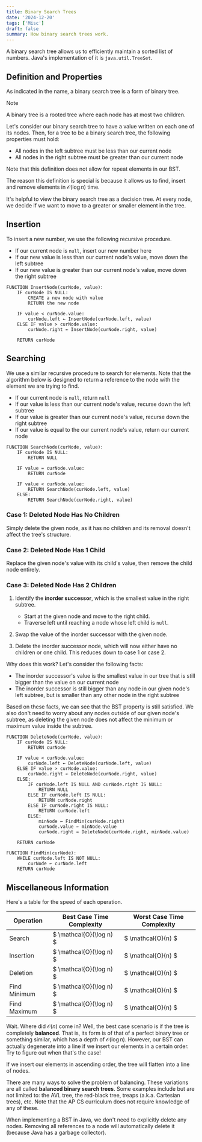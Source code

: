```yaml
---
title: Binary Search Trees
date: '2024-12-20'
tags: ['Misc']
draft: false
summary: How binary search trees work.
---
```


A binary search tree allows us to efficiently maintain a sorted list of numbers. Java's implementation of it is `java.util.TreeSet`.

## Definition and Properties

As indicated in the name, a binary search tree is a form of binary tree.

> [!NOTE]
> A binary tree is a rooted tree where 
> each node has at most two children.

Let's consider our binary search tree to have a value written on each one of its nodes. Then, for a tree to be a binary 
search tree, the following properties must hold:

- All nodes in the left subtree must be less than our current node
- All nodes in the right subtree must be greater than our current node

Note that this definition does not allow for repeat elements in our BST.

The reason this definition is special is because it allows us to find, insert and remove elements in $\mathcal{O}(\log{n})$ time. 

It's helpful to view the binary search tree as a
decision tree. At every node, we decide if we want
to move to a greater or smaller element in the tree.

## Insertion

To insert a new number, we use the following recursive procedure. 
- If our current node is `null`, insert our new number here
- If our new value is less than our current node's value, move down the left subtree
- If our new value is greater than our current node's value, move down the right subtree

```
FUNCTION InsertNode(curNode, value):
    IF curNode IS NULL:
        CREATE a new node with value
        RETURN the new node

    IF value < curNode.value:
        curNode.left ← InsertNode(curNode.left, value)
    ELSE IF value > curNode.value:
        curNode.right ← InsertNode(curNode.right, value)

    RETURN curNode
```

## Searching

We use a similar recursive procedure to search for elements. Note that the algorithm below is designed
to return a reference to the node with the element we 
are trying to find.

- If our current node is `null`, return `null` 
- If our value is less than our current node's value, recurse down the left subtree
- If our value is greater than our current node's value, recurse down the right subtree
- If our value is equal to the our current node's value, return our current node

```
FUNCTION SearchNode(curNode, value):
    IF curNode IS NULL:
        RETURN NULL

    IF value = curNode.value:
        RETURN curNode

    IF value < curNode.value:
        RETURN SearchNode(curNode.left, value)
    ELSE:
        RETURN SearchNode(curNode.right, value)
```

### Case 1: Deleted Node Has No Children  
Simply delete the given node, as it has no children and its removal doesn't affect the tree's structure.

### Case 2: Deleted Node Has 1 Child  
Replace the given node's value with its child's value, then remove the child node entirely.

### Case 3: Deleted Node Has 2 Children  
1. Identify the **inorder successor**, which is the smallest value in the right subtree.
   - Start at the given node and move to the right child.  
   - Traverse left until reaching a node whose left child is `null`.  

2. Swap the value of the inorder successor with the given node.  

3. Delete the inorder successor node, which will now either have no children or one child. 
   This reduces down to case 1 or case 2.

Why does this work? Let's consider the following facts:
- The inorder successor's value is the smallest value in our tree that is still 
  bigger than the value on our current node
- The inorder successor is still bigger than any node in our given node's left
  subtree, but is smaller than any other node in the right subtree

Based on these facts, we can see that the BST property is still satisfied. 
We also don't need to worry about any nodes outside of our given node's subtree,
as deleting the given node does not affect the minimum or maximum value inside 
the subtree.

```
FUNCTION DeleteNode(curNode, value):
    IF curNode IS NULL:
        RETURN curNode

    IF value < curNode.value:
        curNode.left ← DeleteNode(curNode.left, value)
    ELSE IF value > curNode.value:
        curNode.right ← DeleteNode(curNode.right, value)
    ELSE:
        IF curNode.left IS NULL AND curNode.right IS NULL:
            RETURN NULL
        ELSE IF curNode.left IS NULL:
            RETURN curNode.right
        ELSE IF curNode.right IS NULL:
            RETURN curNode.left
        ELSE:
            minNode ← FindMin(curNode.right)
            curNode.value ← minNode.value
            curNode.right ← DeleteNode(curNode.right, minNode.value)

    RETURN curNode

FUNCTION FindMin(curNode):
    WHILE curNode.left IS NOT NULL:
        curNode ← curNode.left
    RETURN curNode
```

## Miscellaneous Information

Here's a table for the speed of each operation.

| Operation              | Best Case Time Complexity | Worst Case Time Complexity |
|------------------------|---------------------------|----------------------------|
| Search                | $ \mathcal{O}(\log n) $   | $ \mathcal{O}(n) $         |
| Insertion             | $ \mathcal{O}(\log n) $   | $ \mathcal{O}(n) $         |
| Deletion              | $ \mathcal{O}(\log n) $   | $ \mathcal{O}(n) $         |
| Find Minimum          | $ \mathcal{O}(\log n) $   | $ \mathcal{O}(n) $         |
| Find Maximum          | $ \mathcal{O}(\log n) $   | $ \mathcal{O}(n) $         |

Wait. Where did $\mathcal{O}(n)$ come in? Well, the best case scenario is if 
the tree is completely **balanced**. That is, its form is of that of a perfect 
binary tree or something similar, which has a depth of $\mathcal{O}(\log{n})$.
However, our BST can actually degenerate into a line if we insert our elements
in a certain order. Try to figure out when that's the case!

<Spoiler title="Answer">

If we insert our elements in ascending order, the tree will flatten into a 
line of nodes.

</Spoiler>

There are many ways to solve the problem of balancing. These variations are all 
called **balanced binary search trees**. Some examples include but are not limited to:
the AVL tree, the red-black tree, treaps (a.k.a. Cartesian trees), etc. Note that the AP CS curriculum 
does not require knowledge of any of these.

When implementing a BST in Java, we don't need to explicitly delete any nodes.
Removing all references to a node will automatically delete it (because Java
has a garbage collector).
